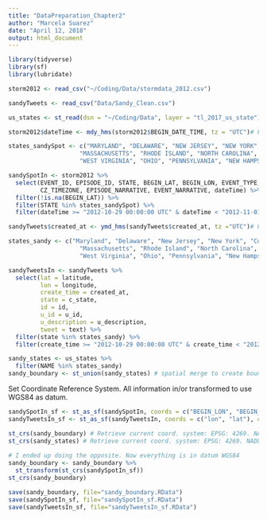 ```yaml
---
title: "DataPreparation_Chapter2"
author: "Marcela Suarez"
date: "April 12, 2018"
output: html_document
---
```


```r
library(tidyverse)
library(sf)
library(lubridate)
```

```r
storm2012 <- read_csv("~/Coding/Data/stormdata_2012.csv")
```

```r
sandyTweets <- read_csv("Data/Sandy_Clean.csv")
```

```r
us_states <- st_read(dsn = "~/Coding/Data", layer = "tl_2017_us_state") # Read shapefile
```


```r
storm2012$dateTime <- mdy_hms(storm2012$BEGIN_DATE_TIME, tz = "UTC")# Format date/time

states_sandySpot <- c("MARYLAND", "DELAWARE", "NEW JERSEY", "NEW YORK", "CONNECTICUT",
                    "MASSACHUSETTS", "RHODE ISLAND", "NORTH CAROLINA", "VIRGINIA",
                    "WEST VIRGINIA", "OHIO", "PENNSYLVANIA", "NEW HAMPSHIRE", "DISTRICT OF COLUMBIA")

sandySpotIn <- storm2012 %>%
  select(EVENT_ID, EPISODE_ID, STATE, BEGIN_LAT, BEGIN_LON, EVENT_TYPE, 
         CZ_TIMEZONE, EPISODE_NARRATIVE, EVENT_NARRATIVE, dateTime) %>% 
  filter(!is.na(BEGIN_LAT)) %>%
  filter(STATE %in% states_sandySpot) %>% 
  filter(dateTime >= "2012-10-29 00:00:00 UTC" & dateTime < "2012-11-01 00:00:00 UTC")
```

```r
sandyTweets$created_at <- ymd_hms(sandyTweets$created_at, tz ="UTC")# Format date/time

states_sandy <- c("Maryland", "Delaware", "New Jersey", "New York", "Connecticut", 
                    "Massachusetts", "Rhode Island", "North Carolina", "Virginia", 
                    "West Virginia", "Ohio", "Pennsylvania", "New Hampshire", "District of Columbia") # ha! had to include WDC for the map.

sandyTweetsIn <- sandyTweets %>% 
  select(lat = latitude, 
         lon = longitude, 
         create_time = created_at, 
         state = c_state,
         id = id,
         u_id = u_id,
         u_description = u_description,
         tweet = text) %>% 
  filter(state %in% states_sandy) %>%
  filter(create_time >= "2012-10-29 00:00:00 UTC" & create_time < "2012-11-01 00:00:00 UTC")
```

```r
sandy_states <- us_states %>% 
  filter(NAME %in% states_sandy)
sandy_boundary <- st_union(sandy_states) # spatial merge to create boundary
```

Set Coordinate Reference System. All information in/or transformed to use WGS84 as datum.

```r
sandySpotIn_sf <- st_as_sf(sandySpotIn, coords = c("BEGIN_LON", "BEGIN_LAT"), crs = 4326) # Coords = ("x","y"). Also set WGS84 as datum. 
sandyTweetsIn_sf <- st_as_sf(sandyTweetsIn, coords = c("lon", "lat"), crs = 4326) # Coords = ("x","y"). Also set WGS84 as datum. 

st_crs(sandy_boundary) # Retrieve current coord. system: EPSG: 4269. NAD83
st_crs(sandy_states) # Retrieve current coord. system: EPSG: 4269. NAD83
  
# I ended up doing the opposite. Now everything is in datum WGS84
sandy_boundary <- sandy_boundary %>%
  st_transform(st_crs(sandySpotIn_sf))
st_crs(sandy_boundary)
```

```r
save(sandy_boundary, file="sandy_boundary.RData")
save(sandySpotIn_sf, file="sandySpotIn_sf.RData")
save(sandyTweetsIn_sf, file="sandyTweetsIn_sf.RData")
```


